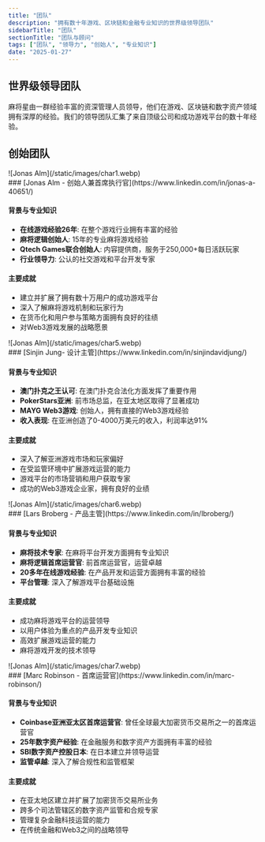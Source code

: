 ```yaml
---
title: "团队"
description: "拥有数十年游戏、区块链和金融专业知识的世界级领导团队"
sidebarTitle: "团队"
sectionTitle: "团队与顾问"
tags: ["团队", "领导力", "创始人", "专业知识"]
date: "2025-01-27"
---
```


## 世界级领导团队

麻将星由一群经验丰富的资深管理人员领导，他们在游戏、区块链和数字资产领域拥有深厚的经验。我们的领导团队汇集了来自顶级公司和成功游戏平台的数十年经验。

## 创始团队


<div className='flex gap-4 items-center'>
<div className='aspect-square size-11'>
![Jonas Alm](/static/images/char1.webp)
</div>
### [Jonas Alm - 创始人兼首席执行官](https://www.linkedin.com/in/jonas-a-40651/)
</div>

#### 背景与专业知识
- **在线游戏经验26年**: 在整个游戏行业拥有丰富的经验
- **麻将逻辑创始人**: 15年的专业麻将游戏经验
- **Qtech Games联合创始人**: 内容提供商，服务于250,000+每日活跃玩家
- **行业领导力**: 公认的社交游戏和平台开发专家

#### 主要成就
- 建立并扩展了拥有数十万用户的成功游戏平台
- 深入了解麻将游戏机制和玩家行为
- 在货币化和用户参与策略方面拥有良好的往绩
- 对Web3游戏发展的战略愿景


<div className='flex gap-4 items-center'>
<div className='aspect-square size-11'>
![Jonas Alm](/static/images/char5.webp)
</div>
### [Sinjin Jung- 设计主管](https://www.linkedin.com/in/sinjindavidjung/)
</div>


#### 背景与专业知识
- **澳门扑克之王认可**: 在澳门扑克合法化方面发挥了重要作用
- **PokerStars亚洲**: 前市场总监，在亚太地区取得了显著成功
- **MAYG Web3游戏**: 创始人，拥有直接的Web3游戏经验
- **收入表现**: 在亚洲创造了0-4000万美元的收入，利润率达91%

#### 主要成就
- 深入了解亚洲游戏市场和玩家偏好
- 在受监管环境中扩展游戏运营的能力
- 游戏平台的市场营销和用户获取专家
- 成功的Web3游戏企业家，拥有良好的业绩


<div className='flex gap-4 items-center'>
<div className='aspect-square size-11'>
![Jonas Alm](/static/images/char6.webp)
</div>
### [Lars Broberg - 产品主管](https://www.linkedin.com/in/lbroberg/)
</div>

#### 背景与专业知识
- **麻将技术专家**: 在麻将平台开发方面拥有专业知识
- **麻将逻辑首席运营官**: 前首席运营官，运营卓越
- **20多年在线游戏经验**: 在产品开发和运营方面拥有丰富的经验
- **平台管理**: 深入了解游戏平台基础设施

#### 主要成就
- 成功麻将游戏平台的运营领导
- 以用户体验为重点的产品开发专业知识
- 高效扩展游戏运营的能力
- 麻将游戏开发的技术领导


<div className='flex gap-4 items-center'>
<div className='aspect-square size-11'>
![Jonas Alm](/static/images/char7.webp)
</div>
### [Marc Robinson - 首席运营官](https://www.linkedin.com/in/marc-robinson/)
</div>

#### 背景与专业知识
- **Coinbase亚洲亚太区首席运营官**: 曾任全球最大加密货币交易所之一的首席运营官
- **25年数字资产经验**: 在金融服务和数字资产方面拥有丰富的经验
- **SBI数字资产控股日本**: 在日本建立并领导运营
- **监管卓越**: 深入了解合规性和监管框架

#### 主要成就
- 在亚太地区建立并扩展了加密货币交易所业务
- 跨多个司法管辖区的数字资产监管和合规专家
- 管理复杂金融科技运营的能力
- 在传统金融和Web3之间的战略领导